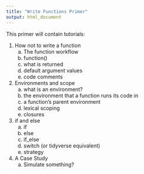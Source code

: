 ```yaml
---
title: "Write Functions Primer"
output: html_document
---
```


This primer will contain tutorials:

1. How not to write a function
    a. The function workflow
    b. function()
    c. what is returned
    d. default argument values
    e. code comments
2. Environments and scope
    a. what is an environment?
    a. the environment that a function runs its code in
    b. a function's parent environment
    c. lexical scoping
    d. closures
3. if and else
    a. if
    b. else
    c. if_else
    d. switch (or tidyverse equivalent)
    e. strategy
4. A Case Study
    a. Simulate something?